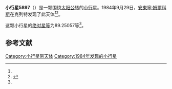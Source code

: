 {{Infobox planet
| bgcolour = #FFFFC0
| name = 5897 Novotna
| symbol = 
| image = 
| caption = 
| discovery = yes
| discovery_ref = 
| discoverer = [[安東寧·姆爾科斯|安東寧·姆爾科斯]]
| discovery_site = [[克列特|克列特]] 
| discovered = 1984年9月29日
| designations = yes
| mp_name = 
| named_after = 
| alt_names = 1984 SZ1/ 1988 RG2 / 1990 DD6
| mp_category = [[主带小行星|主带小行星]]
| orbit_ref = <ref name="a">[http://ssd.jpl.nasa.gov/sbdb.cgi?sstr=5897 5897 Novotna] {{Wayback|url=http://ssd.jpl.nasa.gov/sbdb.cgi?sstr=5897 |date=20140829062424 }}，小行星數據庫瀏覽器（JPL Small-Body Database Browser）－[[美国国家航空航天局|美国国家航空航天局]]喷气推进实验室</ref>
| epoch = 2456400.5 (2013年4月18日更新)
| aphelion = {{convert|3.0403139|AU|km|3|abbr=on|lk=out}}
| perihelion = {{convert|2.1155005|AU|km|3|abbr=on}}
| semimajor = {{convert|2.5779072|AU|km|3|abbr=on}}
| eccentricity = 0.1793729
| period = 1511.817436 [[日|日]]<br />4.14[[儒略年|儒略年]]
| avg_speed = 
| inclination = 3.17982
| asc_node = 309.60288
| mean_anomaly = 
| arg_peri = 89.25057
| satellites = 
| physical_characteristics = yes
| dimensions = 
| mass = 
| density = 
| surface_grav = 
| escape_velocity = 
| sidereal_day = 
| axial_tilt = 
| pole_ecliptic_lat = 
| pole_ecliptic_lon = 
| albedo = 
| temperatures= 
| temp_name1 = 
| mean_temp_1 = 
| max_temp_1 = 
| temp_name2 = 
| max_temp_2 = 
| spectral_type = 
| abs_magnitude = 89.25057
}}

'''小行星5897'''（{{lang-en|5897 Novotna}}）是一颗围绕[[太阳|太阳]][[公转|公转]]的[[小行星|小行星]]。1984年9月29日，[[安東寧·姆爾科斯|安東寧·姆爾科斯]]在克列特发现了此天体<ref name="a" /><ref>{{cite news|title=小行星列表|url=http://cfa-www.harvard.edu/iau/lists/NumberedMPs.txt|accessdate=2013-07-08|newspaper=哈佛大学|archive-date=2008-05-17|archive-url=https://web.archive.org/web/20080517010638/http://cfa-www.harvard.edu/iau/lists/NumberedMPs.txt|dead-url=no}}</ref>。

这颗小行星的[[绝对星等|绝对星等]]为89.25057等<ref name="a" />。

==参考文献==
{{reflist}}
{{Minor Planet Number|[[小行星5896|小行星5896]]|[[小行星5898|小行星5898]]}}

{{小天体}}

[[Category:小行星带天体|Category:小行星带天体]]
[[Category:1984年发现的小行星|Category:1984年发现的小行星]]

{{asteroid-stub}}